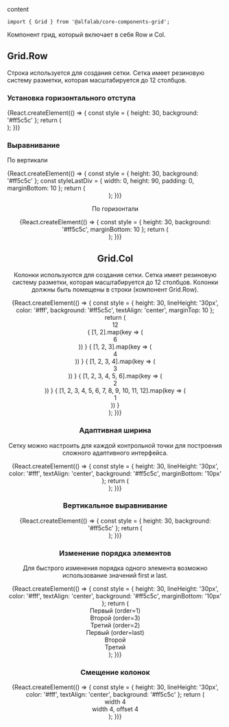 


<Meta
    title='Компоненты'
    component={Grid}
/>


<!-- Canvas -->

<Story name='Grid'>
    <Grid.Row>
        <Grid.Col width='12'>content</Grid.Col>
    </Grid.Row>
</Story>


<!-- Docs -->

<ComponentHeader
    name='Grid'
    version={version}
    package='@alfalab/core-components-grid'
    stage={1}
/>

```tsx
import { Grid } from '@alfalab/core-components-grid';
```

Компонент грид, который включает в себя Row и Col.

## Grid.Row
Строка используется для создания сетки. Сетка имеет резиновую систему разметки, которая масштабируется до 12 столбцов.

### Установка горизонтального отступа

<Preview>
    {React.createElement(() => {
        const style = {
            height: 30,
            background: '#ff5c5c'
        };
        return (
            <Grid.Row gutter={{ mobile: 0, tablet: 16, desktop: { m: 24 }}}>
                <Grid.Col>
                    <div style={ style } />
                </Grid.Col>
                <Grid.Col>
                    <div style={ { ...style, background: '#f04539' } } />
                </Grid.Col>
                <Grid.Col>
                    <div style={ style } />
                </Grid.Col>
            </Grid.Row>
        );
    })}
</Preview>

### Выравнивание

По вертикали

<Preview>
    {React.createElement(() => {
        const style = {
            height: 30,
            background: '#ff5c5c'
        };
        const styleLastDiv = {
            width: 0,
            height: 90,
            padding: 0,
            marginBottom: 10
        };
        return (
            <div>
                <div style={ { background: '#f3f4f5', marginBottom: 10 } }>
                    <Grid.Row align='top'>
                        <Grid.Col>
                            <div style={ style } />
                        </Grid.Col>
                        <Grid.Col>
                            <div style={ { ...style, background: '#f04539' } } />
                        </Grid.Col>
                        <Grid.Col>
                            <div style={ style } />
                        </Grid.Col>
                        <div style={ styleLastDiv } />
                    </Grid.Row>
                </div>
                <div style={ { background: '#f3f4f5', marginBottom: 10 } }>
                    <Grid.Row align='middle'>
                        <Grid.Col>
                            <div style={ style } />
                        </Grid.Col>
                        <Grid.Col>
                            <div style={ { ...style, background: '#f04539' } } />
                        </Grid.Col>
                        <Grid.Col>
                            <div style={ style } />
                        </Grid.Col>
                        <div style={ styleLastDiv } />
                    </Grid.Row>
                </div>
                <div style={ { background: '#f3f4f5' } }>
                    <Grid.Row align='bottom'>
                        <Grid.Col>
                            <div style={ style } />
                        </Grid.Col>
                        <Grid.Col>
                            <div style={ { ...style, background: '#f04539' } } />
                        </Grid.Col>
                        <Grid.Col>
                            <div style={ style } />
                        </Grid.Col>
                        <div style={ { ...styleLastDiv, marginBottom: 0 } } />
                    </Grid.Row>
                </div>
            </div>
        );
    })}
</Preview>

По горизонтали

<Preview>
    {React.createElement(() => {
        const style = {
            height: 30,
            background: '#ff5c5c',
            marginBottom: 10
        };
        return (
            <div>
                <Grid.Row justify='left'>
                    <Grid.Col width='4'>
                        <div style={ style } />
                    </Grid.Col>
                    <Grid.Col width='4'>
                        <div style={ { ...style, background: '#f04539' } } />
                    </Grid.Col>
                </Grid.Row>
                <Grid.Row justify='center'>
                    <Grid.Col width='4'>
                        <div style={ style } />
                    </Grid.Col>
                    <Grid.Col width='4'>
                        <div style={ { ...style, background: '#f04539' } } />
                    </Grid.Col>
                </Grid.Row>
                <Grid.Row justify='right'>
                    <Grid.Col width='4'>
                        <div style={ style } />
                    </Grid.Col>
                    <Grid.Col width='4'>
                        <div style={ { ...style, background: '#f04539' } } />
                    </Grid.Col>
                </Grid.Row>
                <Grid.Row justify='around'>
                    <Grid.Col width='4'>
                        <div style={ style } />
                    </Grid.Col>
                    <Grid.Col width='4'>
                        <div style={ { ...style, background: '#f04539' } } />
                    </Grid.Col>
                </Grid.Row>
                <Grid.Row justify='between'>
                    <Grid.Col width='4'>
                        <div style={ { ...style, marginBottom: 0 } } />
                    </Grid.Col>
                    <Grid.Col width='4'>
                        <div style={ { ...style, background: '#f04539', marginBottom: 0 } } />
                    </Grid.Col>
                </Grid.Row>
            </div>
        );
    })}
</Preview>

## Grid.Col
Колонки используются для создания сетки. Сетка имеет резиновую систему разметки, которая масштабируется до 12 столбцов. Колонки должны быть помещены в строки (компонент Grid.Row).

<Preview>
    {React.createElement(() => {
        const style = {
            height: 30,
            lineHeight: '30px',
            color: '#fff',
            background: '#ff5c5c',
            textAlign: 'center',
            marginTop: 10
        };
        return (
            <div>
                <Grid.Row>
                    <Grid.Col width={ { desktop: { m: 12 } } }>
                        <div style={ { ...style, background: '#f04539', marginTop: 0 } }>12</div>
                    </Grid.Col>
                </Grid.Row>
                <Grid.Row>
                    {
                        [1, 2].map(key => (
                            <Grid.Col width='6' key={ key }>
                                <div style={ style }>6</div>
                            </Grid.Col>
                        ))
                    }
                </Grid.Row>
                <Grid.Row>
                    {
                        [1, 2, 3].map(key => (
                            <Grid.Col width='4' key={ key }>
                                <div style={ { ...style, background: '#f04539' } }>4</div>
                            </Grid.Col>
                        ))
                    }
                </Grid.Row>
                <Grid.Row>
                    {
                        [1, 2, 3, 4].map(key => (
                            <Grid.Col width='3' key={ key }>
                                <div style={ style }>3</div>
                            </Grid.Col>
                        ))
                    }
                </Grid.Row>
                <Grid.Row>
                    {
                        [1, 2, 3, 4, 5, 6].map(key => (
                            <Grid.Col width='2' key={ key }>
                                <div style={ { ...style, background: '#f04539' } }>2</div>
                            </Grid.Col>
                        ))
                    }
                </Grid.Row>
                <Grid.Row>
                    {
                        [1, 2, 3, 4, 5, 6, 7, 8, 9, 10, 11, 12].map(key => (
                            <Grid.Col width='1' key={ key }>
                                <div style={ style }>1</div>
                            </Grid.Col>
                        ))
                    }
                </Grid.Row>
            </div>
        );
    })}
</Preview>

### Адаптивная ширина

Сетку можно настроить для каждой контрольной точки для построения сложного адаптивного интерфейса.

<Preview>
    {React.createElement(() => {
        const style = {
            height: 30,
            lineHeight: '30px',
            color: '#fff',
            textAlign: 'center',
            background: '#ff5c5c',
            marginBottom: '10px'
        };
        return (
            <div style={ { marginBottom: '-10px' } }>
                <Grid.Row>
                    <Grid.Col width={ { mobile: 12, tablet: 12, desktop: 4 } }>
                        <div style={ style } />
                    </Grid.Col>
                    <Grid.Col width={ { mobile: 12, tablet: 6, desktop: 4 } }>
                        <div style={ { ...style, background: '#f04539' } } />
                    </Grid.Col>
                    <Grid.Col width={ { mobile: 12, tablet: 6, desktop: 4 } }>
                        <div style={ style } />
                    </Grid.Col>
                </Grid.Row>
            </div>
        );
    })}
</Preview>

### Вертикальное выравнивание

<Preview>
    {React.createElement(() => {
        const style = {
            height: 30,
            background: '#ff5c5c'
        };
        return (
            <div style={ { background: '#f3f4f5' } }>
                <Grid.Row>
                    <Grid.Col align='top'>
                        <div style={ style } />
                    </Grid.Col>
                    <Grid.Col align='middle'>
                        <div style={ { ...style, background: '#f04539' } } />
                    </Grid.Col>
                    <Grid.Col align='bottom'>
                        <div style={ style } />
                    </Grid.Col>
                    <div style={ { width: 0, height: 90, padding: 0 } } />
                </Grid.Row>
            </div>
        );
    })}
</Preview>

### Изменение порядка элементов

Для быстрого изменения порядка одного элемента возможно использование значений first и last.

<Preview>
    {React.createElement(() => {
        const style = {
            height: 30,
            lineHeight: '30px',
            color: '#fff',
            textAlign: 'center',
            background: '#ff5c5c',
            marginBottom: '10px'
        };
        return (
            <div style={ { marginBottom: '-10px' } }>
                <Grid.Row>
                    <Grid.Col order='1'>
                        <div style={ style }>Первый (order=1)</div>
                    </Grid.Col>
                    <Grid.Col order='3'>
                        <div style={ style }>Второй (order=3)</div>
                    </Grid.Col>
                    <Grid.Col order='2'>
                        <div style={ { ...style, background: '#f04539' } }>Третий (order=2)</div>
                    </Grid.Col>
                </Grid.Row>
                <Grid.Row>
                    <Grid.Col order='last'>
                        <div style={ style }>Первый (order=last)</div>
                    </Grid.Col>
                    <Grid.Col>
                        <div style={ style }>Второй</div>
                    </Grid.Col>
                    <Grid.Col>
                        <div style={ { ...style, background: '#f04539' } }>Третий</div>
                    </Grid.Col>
                </Grid.Row>
            </div>
        );
    })}
</Preview>

### Смещение колонок

<Preview>
    {React.createElement(() => {
        const style = {
            height: 30,
            lineHeight: '30px',
            color: '#fff',
            textAlign: 'center',
            background: '#ff5c5c'
        };
        return (
            <Grid.Row>
                <Grid.Col width='4'>
                    <div style={ style }>width 4</div>
                </Grid.Col>
                <Grid.Col width='4' offset='4'>
                    <div style={ { ...style, background: '#f04539' } }>width 4, offset 4</div>
                </Grid.Col>
            </Grid.Row>
        );
    })}
</Preview>

<Props components={Grid} />
